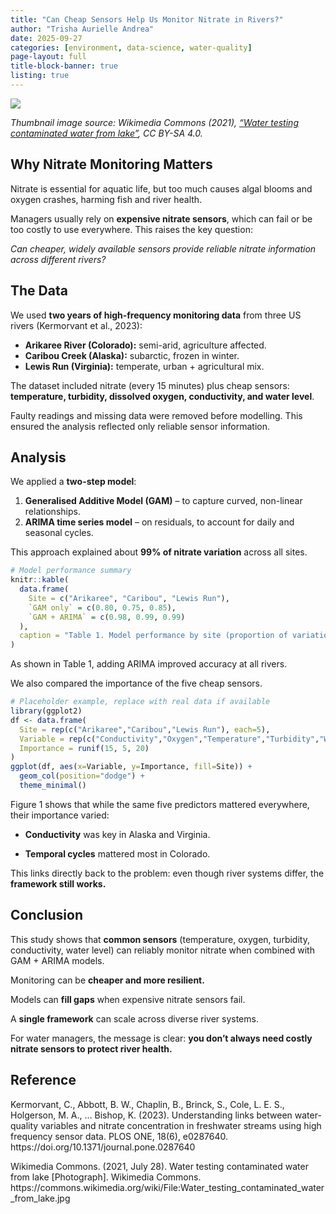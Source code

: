 ```yaml
---
title: "Can Cheap Sensors Help Us Monitor Nitrate in Rivers?"
author: "Trisha Aurielle Andrea"
date: 2025-09-27
categories: [environment, data-science, water-quality]
page-layout: full
title-block-banner: true
listing: true
---
```

![](water.jpg)

*Thumbnail image source: Wikimedia Commons (2021), ["Water testing contaminated water from lake"](https://commons.wikimedia.org/wiki/File:Water_testing_contaminated_water_from_lake.jpg), CC BY-SA 4.0.*


## Why Nitrate Monitoring Matters

Nitrate is essential for aquatic life, but too much causes algal blooms and oxygen crashes, harming fish and river health.  

Managers usually rely on **expensive nitrate sensors**, which can fail or be too costly to use everywhere. This raises the key question:  

*Can cheaper, widely available sensors provide reliable nitrate information across different rivers?*

## The Data

We used **two years of high-frequency monitoring data** from three US rivers (Kermorvant et al., 2023):  

- **Arikaree River (Colorado):** semi-arid, agriculture affected.  
- **Caribou Creek (Alaska):** subarctic, frozen in winter.  
- **Lewis Run (Virginia):** temperate, urban + agricultural mix.  

The dataset included nitrate (every 15 minutes) plus cheap sensors: **temperature, turbidity, dissolved oxygen, conductivity, and water level**.  

Faulty readings and missing data were removed before modelling. This ensured the analysis reflected only reliable sensor information.  

## Analysis

We applied a **two-step model**:  

1. **Generalised Additive Model (GAM)** – to capture curved, non-linear relationships.  
2. **ARIMA time series model** – on residuals, to account for daily and seasonal cycles.  

This approach explained about **99% of nitrate variation** across all sites.  

```r
# Model performance summary
knitr::kable(
  data.frame(
    Site = c("Arikaree", "Caribou", "Lewis Run"),
    `GAM only` = c(0.80, 0.75, 0.85),
    `GAM + ARIMA` = c(0.98, 0.99, 0.99)
  ),
  caption = "Table 1. Model performance by site (proportion of variation explained)."
)

```

As shown in Table 1, adding ARIMA improved accuracy at all rivers.

We also compared the importance of the five cheap sensors.

```r
# Placeholder example, replace with real data if available
library(ggplot2)
df <- data.frame(
  Site = rep(c("Arikaree","Caribou","Lewis Run"), each=5),
  Variable = rep(c("Conductivity","Oxygen","Temperature","Turbidity","Water Level"), 3),
  Importance = runif(15, 5, 20)
)
ggplot(df, aes(x=Variable, y=Importance, fill=Site)) +
  geom_col(position="dodge") +
  theme_minimal()
```
Figure 1 shows that while the same five predictors mattered everywhere, their importance varied:

- **Conductivity** was key in Alaska and Virginia.

- **Temporal cycles** mattered most in Colorado.

This links directly back to the problem: even though river systems differ, the **framework still works.**

## Conclusion

This study shows that **common sensors** (temperature, oxygen, turbidity, conductivity, water level) can reliably monitor nitrate when combined with GAM + ARIMA models.

Monitoring can be **cheaper and more resilient.**

Models can **fill gaps** when expensive nitrate sensors fail.

A **single framework** can scale across diverse river systems.

For water managers, the message is clear: **you don’t always need costly nitrate sensors to protect river health.**

## Reference

Kermorvant, C., Abbott, B. W., Chaplin, B., Brinck, S., Cole, L. E. S., Holgerson, M. A., … Bishop, K. (2023). Understanding links between water-quality variables and nitrate concentration in freshwater streams using high frequency sensor data. PLOS ONE, 18(6), e0287640. https://doi.org/10.1371/journal.pone.0287640

Wikimedia Commons. (2021, July 28). Water testing contaminated water from lake [Photograph]. Wikimedia Commons. https://commons.wikimedia.org/wiki/File:Water_testing_contaminated_water_from_lake.jpg

